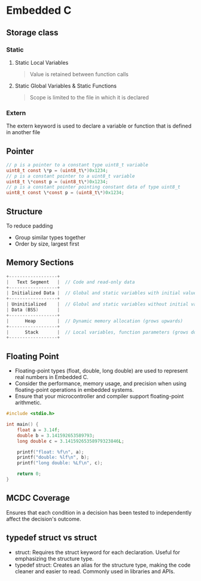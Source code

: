 # Embedded C

## Storage class

### Static

1. Static Local Variables
    > Value is retained between function calls
2. Static Global Variables & Static Functions
    > Scope is limited to the file in which it is declared

### Extern

The extern keyword is used to declare a variable or function that is defined in another file

## Pointer

```c
// p is a pointer to a constant type uint8_t variable
uint8_t const \*p = (uint8_t\*)0x1234;
// p is a constant pointer to a uint8_t variable
uint8_t \*const p = (uint8_t\*)0x1234;
// p is a constant pointer pointing constant data of type uint8_t
uint8_t const \*const p = (uint8_t\*)0x1234;
```

## Structure

To reduce padding

-   Group similar types together
-   Order by size, largest first

## Memory Sections

```c
+------------------+
|   Text Segment   |  // Code and read-only data
+------------------+
| Initialized Data |  // Global and static variables with initial values
+------------------+
| Uninitialized    |  // Global and static variables without initial values (BSS)
| Data (BSS)       |
+------------------+
|      Heap        |  // Dynamic memory allocation (grows upwards)
+------------------+
|      Stack       |  // Local variables, function parameters (grows downwards)
+------------------+
```

## Floating Point

-   Floating-point types (float, double, long double) are used to represent real numbers in Embedded C.
-   Consider the performance, memory usage, and precision when using floating-point operations in embedded systems.
-   Ensure that your microcontroller and compiler support floating-point arithmetic.

```c
#include <stdio.h>

int main() {
    float a = 3.14f;
    double b = 3.141592653589793;
    long double c = 3.14159265358979323846L;

    printf("float: %f\n", a);
    printf("double: %lf\n", b);
    printf("long double: %Lf\n", c);

    return 0;
}
```

## MCDC Coverage

Ensures that each condition in a decision has been tested to independently affect the decision's outcome.

## typedef struct vs struct

-   struct: Requires the struct keyword for each declaration. Useful for emphasizing the structure type.
-   typedef struct: Creates an alias for the structure type, making the code cleaner and easier to read. Commonly used in libraries and APIs.
